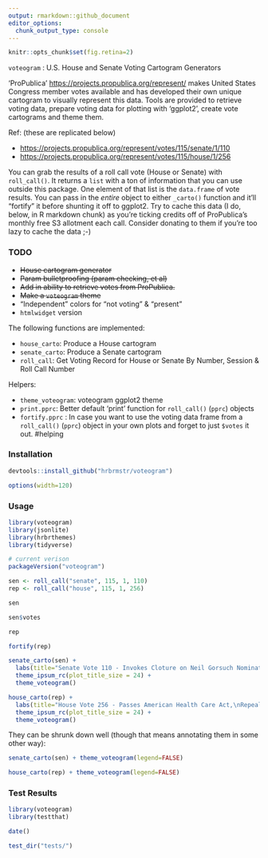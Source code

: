 ```yaml
---
output: rmarkdown::github_document
editor_options: 
  chunk_output_type: console
---
```

```r
knitr::opts_chunk$set(fig.retina=2)
```
`voteogram` : U.S. House and Senate Voting Cartogram Generators

'ProPublica' <https://projects.propublica.org/represent/> makes United States Congress member votes available and has developed their own unique cartogram to visually represent this data. Tools are provided to retrieve voting data, prepare voting data for plotting with 'ggplot2', create vote cartograms and theme them.
    
Ref: (these are replicated below)

- <https://projects.propublica.org/represent/votes/115/senate/1/110>
- <https://projects.propublica.org/represent/votes/115/house/1/256>

You can grab the results of a roll call vote (House or Senate) with `roll_call()`. It returns a `list` with a ton of information that you can use outside this package. One
element of that list is the `data.frame` of vote results. You can pass in the _entire_
object to either `_carto()` function and it'll "fortify" it before shunting it off
to ggplot2. Try to cache this data (I do, below, in R markdown chunk) as you're ticking credits off of ProPublica's monthly free S3 allotment each call. Consider donating to them if you're too lazy to cache the data ;-) 

### TODO

- <strike>House cartogram generator</strike>
- <strike>Param bulletproofing (param checking, et al)</strike>
- <strike>Add in ability to retrieve votes from ProPublica.</strike>
- <strike>Make a `voteogram` theme</strike>
- "Independent" colors for "not voting" & "present"
- `htmlwidget` version

The following functions are implemented:

- `house_carto`:	Produce a House cartogram
- `senate_carto`:	Produce a Senate cartogram
- `roll_call`:	Get Voting Record for House or Senate By Number, Session & Roll Call Number

Helpers: 

- `theme_voteogram`: voteogram ggplot2 theme
- `print.pprc`:	Better default 'print' function for `roll_call()` (`pprc`) objects
- `fortify.pprc` : In case you want to use the voting data frame from a `roll_call()` (`pprc`) object in your own plots and forget to just `$votes` it out. #helping

### Installation

```r
devtools::install_github("hrbrmstr/voteogram")
```

```r
options(width=120)
```

### Usage

```r
library(voteogram)
library(jsonlite)
library(hrbrthemes)
library(tidyverse)

# current verison
packageVersion("voteogram")
```

```r
sen <- roll_call("senate", 115, 1, 110)
rep <- roll_call("house", 115, 1, 256)
```

```r
sen

sen$votes
```

```r
rep

fortify(rep)
```

```r
senate_carto(sen) +
  labs(title="Senate Vote 110 - Invokes Cloture on Neil Gorsuch Nomination") +
  theme_ipsum_rc(plot_title_size = 24) +
  theme_voteogram()
```

```r
house_carto(rep) +
  labs(title="House Vote 256 - Passes American Health Care Act,\nRepealing Obamacare") +
  theme_ipsum_rc(plot_title_size = 24) +
  theme_voteogram()
```

They can be shrunk down well (though that means annotating them in some other way):

```r
senate_carto(sen) + theme_voteogram(legend=FALSE)
```

```r
house_carto(rep) + theme_voteogram(legend=FALSE)
```

### Test Results

```r
library(voteogram)
library(testthat)

date()

test_dir("tests/")
```

